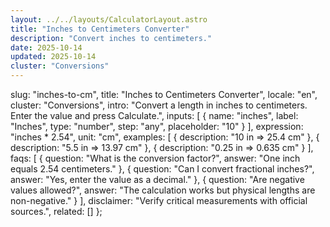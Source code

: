 ```yaml
---
layout: ../../layouts/CalculatorLayout.astro
title: "Inches to Centimeters Converter"
description: "Convert inches to centimeters."
date: 2025-10-14
updated: 2025-10-14
cluster: "Conversions"
---
```



  slug: "inches-to-cm",
  title: "Inches to Centimeters Converter",
  locale: "en",
  cluster: "Conversions",
  intro: "Convert a length in inches to centimeters. Enter the value and press Calculate.",
  inputs: [
    { name: "inches", label: "Inches", type: "number", step: "any", placeholder: "10" }
  ],
  expression: "inches * 2.54",
  unit: "cm",
  examples: [
    { description: "10 in ⇒ 25.4 cm" },
    { description: "5.5 in ⇒ 13.97 cm" },
    { description: "0.25 in ⇒ 0.635 cm" }
  ],
  faqs: [
    { question: "What is the conversion factor?", answer: "One inch equals 2.54 centimeters." },
    { question: "Can I convert fractional inches?", answer: "Yes, enter the value as a decimal." },
    { question: "Are negative values allowed?", answer: "The calculation works but physical lengths are non-negative." }
  ],
  disclaimer: "Verify critical measurements with official sources.",
  related: []
};

<Calculator schema={schema} />

